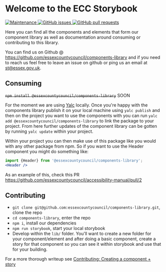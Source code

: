 
<Meta title="Introduction" />

# Welcome to the ECC Storybook

<a href="https://github.com/essexcountycouncil/components-library/graphs/commit-activity">
    <img
        alt="Maintenance"
        src="https://img.shields.io/badge/Maintained%3F-yes-green.svg"
        style={{ display: "inline-block" }}
    />
</a>

<a href="https://github.com/essexcountycouncil/components-library/issues/">
    <img
        alt="GitHub issues"
        src="https://img.shields.io/github/issues/essexcountycouncil/components-library.js.svg"
        style={{ display: "inline-block", margin: "0px 5px" }}
    />
</a>

<a href="https://github.com/essexcountycouncil/components-library/pulls/">
    <img
        alt="GitHub pull requests"
        src="https://img.shields.io/github/issues-pr/essexcountycouncil/components-library"
        style={{ display: "inline-block" }}
    />
</a>

Here you can find all the components and elements that form our component library as well as documentation around consuming or contributing to this library.

You can find us on Github @ https://github.com/essexcountycouncil/components-library and if you need to reach us feel free to leave an issue on github or ping us an email at st@essex.gov.uk.

## Consuming

~~`npm install @essexcountycouncil/components-library`~~ SOON

For the moment we are using [Yalc](https://github.com/whitecolor/yalc) locally. Once you're happy with the components library publish it on your local machine using `yalc publish` and then on the project you want to use the components with you can run `yalc add @essexcountycouncil/components-library` to link the package to your project. From here further updates of the component library can be gotten by running `yalc update` within your project.

Within your project you can then make use of this package like you would with any other package from npm. So if you want to use the Header component you might do something like:

```jsx
import {Header} from '@essexcountycouncil/components-library';
<Header />
```

As an example of this, check this PR https://github.com/essexcountycouncil/accessibility-manual/pull/2

## Contributing

-   `git clone git@github.com:essexcountycouncil/components-library.git`, clone the repo
-   `cd components-library`, enter the repo
-   `npm i`, install our dependencies
-   `npm run storybook`, start your local storybook
-   Develop within the `lib/` folder. You'll want to create a new folder for your component/element and after doing a basic component, create a story for that component so you can see it within storybook and use that for your building.

For a more thorough writeup see [Contributing: Creating a component + story](/?path=/docs/contributing--page)
